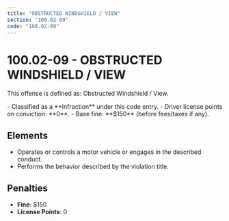 ```yaml
---
title: "OBSTRUCTED WINDSHIELD / VIEW"
section: "100.02-09"
code: "100.02-09"
---
```





# 100.02-09 - OBSTRUCTED WINDSHIELD / VIEW

This offense is defined as: Obstructed Windshield / View.

<Aside type="tip" title="Charge Type: Infraction">
- Classified as a **Infraction** under this code entry.
- Driver license points on conviction: **0**.
- Base fine: **$150** (before fees/taxes if any).
</Aside>

## Elements
- Operates or controls a motor vehicle or engages in the described conduct.
- Performs the behavior described by the violation title.

## Penalties
- **Fine**: $150
- **License Points**: 0

